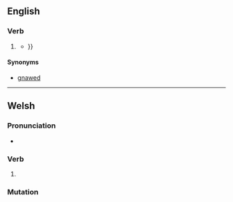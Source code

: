 ==English==

===Verb===
{{head|en|verb form}}

# {{lb|en|archaic}} {{past participle of|en|gnaw|nocat=1}}
#*{{RQ:Shakespeare Merry Wives|nodot=yes|act=II|scene=ii|page=47|url=https://books.google.co.nz/books?id=uNtBAQAAMAAJ&pg=PA39&redir_esc=y#v=onepage&q&f=false|passage=ſee the hell of hauing a false woman : my bed ſhall be abus'd, my Coffers ranſack'd, my reputation '''gnawne''' at, and I ſhall only receiue this villanous wrong, but ſtand vnder the adoption of abhominable termes {{...}}}}

====Synonyms====
* [[gnawed]]

----

==Welsh==

===Pronunciation===
* {{IPA|cy|/ɡnau̯n/}}

===Verb===
{{cy-verb form}}

# {{lb|cy|colloquial}} {{inflection of|cy|gwneud||1|p|fut|;|1|s|cond}}

===Mutation===
{{cy-mut}}